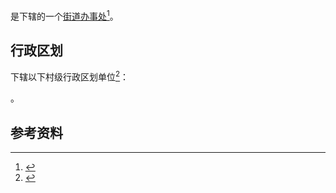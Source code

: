 {{中国乡级行政区|63/01/04/006/000}}

'''{{PAGENAMEBASE}}'''是{{PRC admin/fullname|63/01/04/006/000|3}}下辖的一个[[街道办事处|街道办事处]]<ref>{{PRC admin/ref sgc|{{PRC admin/parent|63/01/04/006/000}}}}</ref>。

== 行政区划 ==
{{PAGENAMEBASE}}下辖以下村级行政区划单位<ref>{{PRC admin/ref sgc|63/01/04/006/000}}</ref>：

{{PRC admin/children|63/01/04/006/000}}。

== 参考资料 ==
{{reflist}}

{{青海行政区划小作品}}
{{PRC admin/navcat|63/01/04/006/000}}